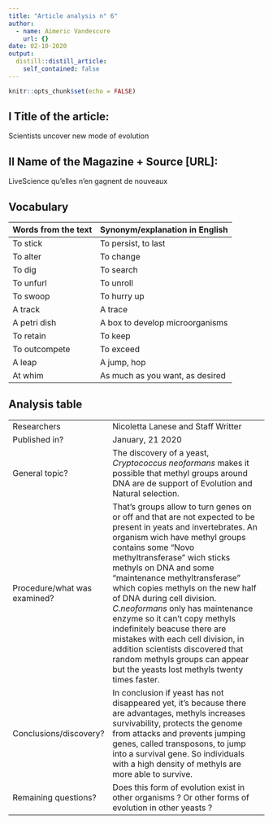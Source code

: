 ```yaml
---
title: "Article analysis n° 6"
author:
  - name: Aimeric Vandescure
    url: {}
date: 02-10-2020
output:
  distill::distill_article:
    self_contained: false
---
```


```r
knitr::opts_chunk$set(echo = FALSE)
```

## I Title of the article: 

Scientists uncover new mode of evolution


## II Name of the Magazine + Source [URL]:

LiveScience  qu'elles n'en gagnent de nouveaux

## Vocabulary 

| Words from the text | Synonym/explanation in English |
| ------------------- | ------------------------------ |
| To stick   | To persist, to last                   |
|   To alter     | To change         |
|  To dig   |  To search  |
|  To unfurl  |   To unroll   |
| To swoop  | To hurry up  |
|  A track  |  A trace  |
|  A petri dish  |  A box to develop microorganisms  |
|  To retain  |  To keep  |
|  To outcompete  |  To exceed  |
|  A leap  |  A jump, hop  |
|  At whim  |  As much as you want, as desired  |

## Analysis table 

|                              |                                                                     |
| ---------------------------- | ------------------------------------------------------------------- |
| Researchers                  | Nicoletta Lanese and Staff Writter                        |
| Published in?                | January, 21 2020                                                       |
| General topic?               |  The discovery of a yeast, *Cryptococcus neoformans* makes it possible that methyl groups around DNA are de support of Evolution and Natural selection.                     |
| Procedure/what was examined? | That's groups allow to turn genes on or off and that are not expected to be present in yeats and invertebrates. An organism wich have methyl groups contains some "Novo methyltransferase" wich sticks methyls on DNA and some "maintenance methyltransferase" which copies methyls on the new half of DNA during cell division. *C.neoformans* only has maintenance enzyme so it can't copy methyls indefinitely beacuse there are mistakes with each cell division, in addition scientists discovered that random methyls groups can appear but the yeasts lost methyls twenty times faster. |
| Conclusions/discovery?       |  In conclusion if yeast has not disappeared yet, it's because there are advantages, methyls increases survivability, protects the genome from attacks and prevents jumping genes, called transposons, to jump into a survival gene. So individuals with a high density of methyls are more able to survive.      |
| Remaining questions?         | Does this form of evolution exist in other organisms ? Or other forms of evolution in other yeasts ? |

